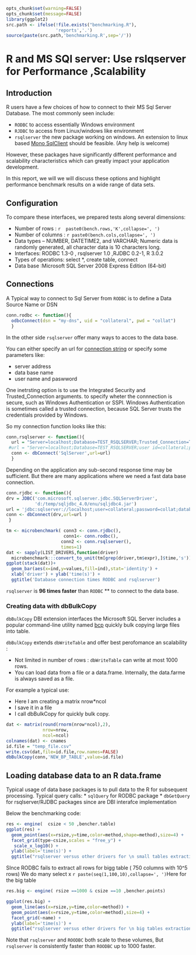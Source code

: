 ```r
opts_chunk$set(warning=FALSE)
opts_chunk$set(message=FALSE)
library(ggplot2)
src.path <- ifelse(!file.exists("benchmarking.R"),
                   'reports','.')
source(paste(src.path,'benchmarking.R',sep='/'))

```

R and MS SQl server: Use rslqserver for  Performance ,Scalability
=============================================================

## Introduction

R users have a few choices of how to connect to their MS Sql Server Database. The most commonly seen include:

* `RODBC` to access essentially  Windows environment 
* `RJDBC` to access from Linux/windows like environment
* `rsqlserver` the new package working on windows. An extension to linux based [Mono SqlClient](http://www.mono-project.com/SQLClientMono project) should be feasible. (Any help is welcome)

However, these packages have significantly different performance and scalability characteristics which can greatly impact your application development. 

In this report, we will we will discuss these options and highlight performance benchmark results on a wide range of data sets.


## Configuration

To compare these interfaces, we prepared tests along several dimensions:

* Number of rows : `r  paste0(bench.rows,'K',collapse=', ')`
* Number of columns : `r paste0(bench.cols,collapse=', ')`
* Data types – NUMBER, DATETIME2, and VARCHAR; Numeric data is randomly generated, all character data is 10 characters long.
* Interfaces: RODBC 1.3-0 ,  rsqlserver 1.0 ,RJDBC 0.2-1, R 3.0.2
* Types of operations: select *, create table, connect
* Data base :Microsoft SQL Server 2008 Express Edition (64-bit)


## Connections 

A Typical way to connect to Sql Server from `RODBC` is to define a Data Source Name or DSN 

```r
conn.rodbc <- function(){
  odbcConnect(dsn = "my-dns", uid = "collateral", pwd = "collat")
  }
````
In the other side `rsqlserver` offer many ways to acces to the data base. 

You can either specify an url for [connection string](http://www.connectionstrings.com/sql-server-2005/) or specify some parameters like:

* server address
* data base name 
* user name and paswword

One inetrsting option is to use the Integrated Security and Trusted_Connection arguments. to specify wheter the connnection is secure, such as Windows Authentication or SSPI. Windows Authentication is sometimes called a trusted connection, because SQL Server trusts the credentials provided by Windows.

So my connection function looks like this:

```r
conn.rsqlserver <- function(){
  url = "Server=localhost;Database=TEST_RSQLSERVER;Trusted_Connection=True;"
 #url = "Server=localhost;Database=TEST_RSQLSERVER;user id=collateral;password=collat;"
  conn <- dbConnect('SqlServer',url=url)
  }

```

Depending on the application any sub-second response time may be sufficient. But there are many applications where we need a fast data base connection.

```r
conn.rjdbc <- function(){
drv = JDBC('com.microsoft.sqlserver.jdbc.SQLServerDriver',
           'd:/temp/sqljdbc_4.0/enu/sqljdbc4.jar')
url = 'jdbc:sqlserver://localhost;user=collateral;password=collat;databasename=TEST_RSQLSERVER;'
conn <- dbConnect(drv,url=url )
 }

```


```r

tm <- microbenchmark( conn3 <- conn.rjdbc(), 
                      conn1<- conn.rodbc(),
                     conn2 <- conn.rsqlserver(),
                     times=1)
dat <- sapply(LIST_DRIVERS,function(driver)
  microbenchmark:::convert_to_unit(tm[grep(driver,tm$expr),]$time,'s'))
ggplot(stack(dat))+
  geom_bar(aes(x=ind,y=values,fill=ind),stat='identity') +
  xlab('driver') + ylab('time(s)') +
  ggtitle('Database connection times RODBC and rsqlserver')
````

`rsqlserver` is **96 times faster** than `RODBC` ** to connect to the data base. 


### Creating data with dbBulkCopy

`dbBulkCopy` DBI extension interfaces the Microsoft SQL Server includes a popular command-line utility named [bcp](http://msdn.microsoft.com/en-us/library/7ek5da1a(v=vs.110).aspx)  quickly bulk copying large files into table.

`dbBulkCopy` extends `dbWriteTable` and offer best perofomance an scalability :

* Not limited in number of rows : `dbWriteTable` can write at most 1000 rows.  
* You can load data from a file or a data.frame. Internally, the data.farme is always saved as a file.

For example a typical use:

* Here I am creating a matrix nrow*ncol
* I save it in a file
* I call dbBulkCopy for quickly bulk copy.

```r
dat <- matrix(round(rnorm(nrow*ncol),2),
              nrow=nrow,
              ncol=ncol)
colnames(dat) <- cnames 
id.file = "temp_file.csv"                      
write.csv(dat,file=id.file,row.names=FALSE)
dbBulkCopy(conn,'NEW_BP_TABLE',value=id.file)

```


## Loading database data to an     R data.frame

Typical usage of data base packages is to pull data to the R  for subsequent processing. 
Typical query calls:
* `sqlQuery` for RODBC package 
*  `dbGetQuery` for rsqlserver/RJDBC packages since are DBI interafce implementation


Below the benchmarking code:

```r

res <- engine(  csize < 50 ,bencher.table)
ggplot(res) +
  geom_point(aes(x=rsize,y=time,color=method,shape=method),size=4) +
  facet_grid(type~csize,scales = "free_y") +
   scale_x_log10() +
  ylab(label='time(s)') +
  ggtitle("rsqlserver versus other drivers for \n small tables extraction") 

```

SInce RODBC fails to extract all rows for bigg table ( 750 columns with 10^5 rows) 
We do many select x `r paste(seq(1,100,10),collapse=', ')`Here for the big table 
```r
res.big <- engine( rsize ==1000 & csize ==10 ,bencher.points)

ggplot(res.big) +
  geom_line(aes(x=rsize,y=time,color=method)) +
  geom_point(aes(x=rsize,y=time,color=method),size=4) +
  facet_grid(~name) +
  ylab(label='time(s)') +
  ggtitle("rsqlserver versus other drivers for \n big tables extraction") 
```


Note that `rsqlserver` and `ROODBC` both scale to these volumes, But  `rsqlserver` is consistently faster than `ROODBC`  up to 1000 faster.
